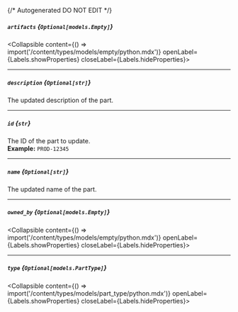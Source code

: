 {/* Autogenerated DO NOT EDIT  */}

##### `artifacts` *{`Optional[models.Empty]`}*
<Collapsible content={() => import('/content/types/models/empty/python.mdx')} openLabel={Labels.showProperties} closeLabel={Labels.hideProperties}>
</Collapsible>

---
##### `description` *{`Optional[str]`}*
The updated description of the part.

---
##### `id` *{`str`}*
The ID of the part to update.
<br/>
**Example:** `PROD-12345`

---
##### `name` *{`Optional[str]`}*
The updated name of the part.

---
##### `owned_by` *{`Optional[models.Empty]`}*
<Collapsible content={() => import('/content/types/models/empty/python.mdx')} openLabel={Labels.showProperties} closeLabel={Labels.hideProperties}>
</Collapsible>

---
##### `type` *{`Optional[models.PartType]`}*
<Collapsible content={() => import('/content/types/models/part_type/python.mdx')} openLabel={Labels.showProperties} closeLabel={Labels.hideProperties}>
</Collapsible>



